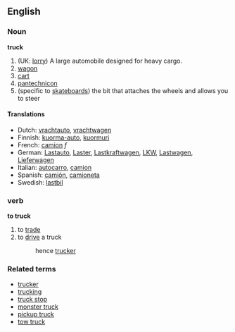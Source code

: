 ==English==
===Noun===
'''truck'''
# (UK: [[lorry]]) A large automobile designed for heavy cargo.  
#[[wagon]]
#[[cart]]
#[[pantechnicon]]
#(specific to [[skateboard]]s) the bit that attaches the wheels and allows you to steer

====Translations====
*Dutch: [[vrachtauto]], [[vrachtwagen]]
*Finnish: [[kuorma-auto]], [[kuormuri]]
*French: [[camion]] ''f''
*German: [[Lastauto]], [[Laster]], [[Lastkraftwagen]], [[LKW]], [[Lastwagen]], [[Lieferwagen]]
*Italian: [[autocarro]], [[camion]]
*Spanish: [[camión]], [[camioneta]]
*Swedish: [[lastbil]]

===verb===
'''to truck'''

# to [[trade]]
# to [[drive]] a truck
#:hence [[trucker]]

===Related terms===
*[[trucker]]
*[[trucking]]
*[[truck stop]]
*[[monster truck]]
*[[pickup truck]]<!-- also pickup, pick-up, pick-up truck? -->
*[[tow truck]]